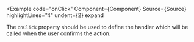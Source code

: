 
<Example
  code="onClick"
  Component={Component}
  Source={Source}
  highlightLines="4"
  undent={2}
  expand
>
  The `onClick` property should be used to define the handler which will be
  called when the user confirms the action.
</Example>
